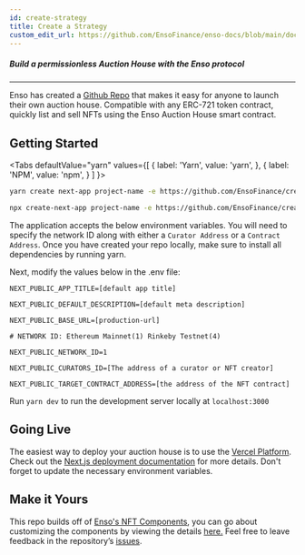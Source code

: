 ```yaml
---
id: create-strategy
title: Create a Strategy
custom_edit_url: https://github.com/EnsoFinance/enso-docs/blob/main/docs/guides/create-strategy.mdx
---
```



##### Build a permissionless Auction House with the Enso protocol

---

Enso has created a [Github Repo](https://github.com/EnsoFinance/create-strategy) that makes it easy for anyone to launch their own auction house.
Compatible with any ERC-721 token contract, quickly list and sell NFTs using the Enso Auction House smart contract.

## Getting Started

<Tabs
  defaultValue="yarn"
  values={[
    { label: 'Yarn', value: 'yarn', },
    { label: 'NPM', value: 'npm', }
  ]
}>
<TabItem value="yarn">

```bash
yarn create next-app project-name -e https://github.com/EnsoFinance/create-strategy
```

</TabItem>
<TabItem value="npm">

```bash
npx create-next-app project-name -e https://github.com/EnsoFinance/create-strategy
```

</TabItem>
</Tabs>

The application accepts the below environment variables. You will need to specify the network ID along with either a `Curator Address` or a `Contract Address`.
Once you have created your repo locally, make sure to install all dependencies by running yarn.

Next, modify the values below in the .env file:

```
NEXT_PUBLIC_APP_TITLE=[default app title]

NEXT_PUBLIC_DEFAULT_DESCRIPTION=[default meta description]

NEXT_PUBLIC_BASE_URL=[production-url]

# NETWORK ID: Ethereum Mainnet(1) Rinkeby Testnet(4)

NEXT_PUBLIC_NETWORK_ID=1

NEXT_PUBLIC_CURATORS_ID=[The address of a curator or NFT creator]

NEXT_PUBLIC_TARGET_CONTRACT_ADDRESS=[the address of the NFT contract]
```

Run `yarn dev` to run the development server locally at `localhost:3000`

## Going Live

The easiest way to deploy your auction house is to use the [Vercel Platform](https://vercel.com/).
Check out the [Next.js deployment documentation](https://nextjs.org/docs/deployment) for more details. Don't forget to update the necessary environment variables.

## Make it Yours

This repo builds off of [Enso's NFT Components](../developer-tools/nft-rendering/introduction), you can go about customizing the components by viewing the details [here.](https://EnsoFinance.github.io/nft-components/?path=/story/introduction--page)
Feel free to leave feedback in the repository’s [issues](https://github.com/EnsoFinance/create-strategy).
